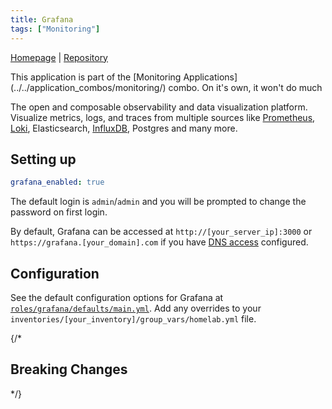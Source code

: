 ```yaml
---
title: Grafana
tags: ["Monitoring"]
---
```



[Homepage](https://grafana.com/) |
[Repository](https://github.com/grafana/grafana)

<Tags tags={frontmatter.tags} />

<Aside>
	This application is part of the [Monitoring Applications](../../application_combos/monitoring/) combo.
  On it's own, it won't do much
</Aside>

The open and composable observability and data visualization platform. Visualize metrics, logs, and traces from multiple sources like [Prometheus](../prometheus/), [Loki](../loki/), Elasticsearch, [InfluxDB](../telegraf/), Postgres and many more.

## Setting up

```yaml title="inventories/homelab/group_vars/homelab.yml"
grafana_enabled: true
```

The default login is `admin`/`admin` and you will be prompted to change the password on first login.

By default, Grafana can be accessed at `http://[your_server_ip]:3000` or `https://grafana.[your_domain].com` if you have [DNS access](../../guides/dns-access/) configured.

## Configuration

See the default configuration options for Grafana at [`roles/grafana/defaults/main.yml`](https://github.com/Dylancyclone/ansible-homelab-orchestration/blob/main/roles/grafana/defaults/main.yml).
Add any overrides to your `inventories/[your_inventory]/group_vars/homelab.yml` file.

{/* 

## Breaking Changes

*/}